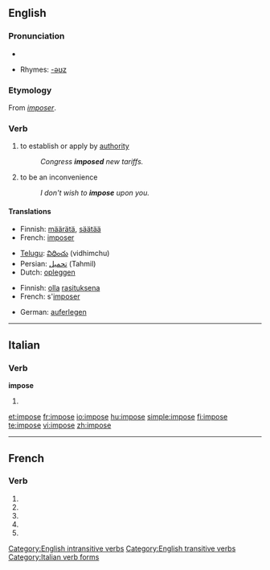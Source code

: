 ==English==

===Pronunciation===
* {{audio|en-us-impose.ogg|Audio (US)}}

* Rhymes: [[Rhymes:English:-əʊz|-əʊz]]

===Etymology===
From {{MF.}} ''[[imposer]]''.

===Verb===
{{en-verb|impos|es}}

# {{transitive}} to establish or apply by [[authority]]
#: ''Congress '''imposed''' new tariffs.''
# {{intransitive}} to be an inconvenience
#: ''I don't wish to '''impose''' upon you.''

====Translations====
{{trans-top|to establish or apply by authority}}
* Finnish: [[määrätä]], [[säätää]]
* French: [[imposer]]
{{rans-mid}}
* [[Telugu]]: [[విధించు]] (vidhimchu)
* Persian: [[تحمیل]] (Tahmil)
* Dutch: [[opleggen]]
{{trans-bottom}}

{{trans-top|to be an inconvenience}}
* Finnish: [[olla]] [[rasituksena]]
* French: s'[[imposer]]
{{trans-mid}}
* German: [[auferlegen]]
{{trans-bottom}}

[[Category:English intransitive verbs]]
[[Category:English transitive verbs]]

----

==Italian==

===Verb===
'''impose'''

# {{form of|[[third-person|Third-person]] [[singular]] [[past historic]]|[[imporre#Italian|imporre]]|lang=Italian}}

[[Category:Italian verb forms]]

[[et:impose]]
[[fr:impose]]
[[io:impose]]
[[hu:impose]]
[[simple:impose]]
[[fi:impose]]
[[te:impose]]
[[vi:impose]]
[[zh:impose]]

----
{{see|imposé}}
==French==

===Verb===
{{fr-verb-form}}

# {{form of|[[first-person|First-person]] [[singular]] [[present indicative]]|imposer|lang=French}}
# {{form of|[[third-person|Third-person]] [[singular]] [[present indicative]]| imposer|lang=French}}
# {{form of|First-person singular [[present subjunctive]]|imposer|lang=French}}
# {{form of|[[third-person|Third-person]] singular [[present subjunctive]]| imposer|lang=French}}
# {{form of|Second-person singular [[imperative]]|imposer |lang=French}}


{{rfc-auto}}